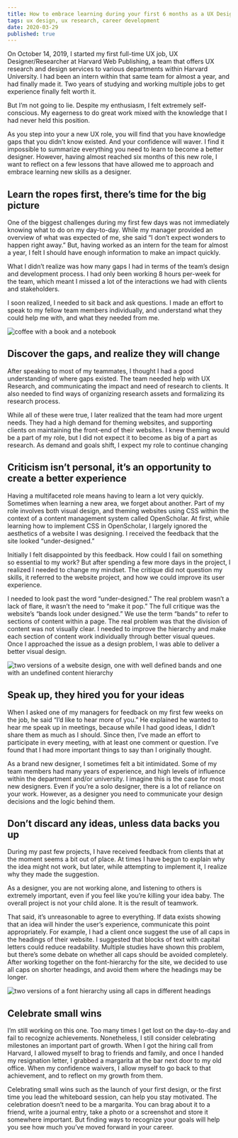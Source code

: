 ```yaml
---
title: How to embrace learning during your first 6 months as a UX Designer/Researcher
tags: ux design, ux research, career development
date: 2020-03-29
published: true
---
```


On October 14, 2019, I started my first full-time UX  job, UX Designer/Researcher at Harvard Web Publishing, a team that offers UX research and design services to various departments within Harvard University. I had been an intern within that same team for almost a year, and had finally made it. Two years of studying and working multiple jobs to get experience finally felt worth it. 

But I’m not going to lie. Despite my enthusiasm, I felt extremely self-conscious. My eagerness to do great work mixed with the knowledge that I had never held this position.

As you step into your a new UX role, you will find that you have knowledge gaps that you didn’t know existed. And your confidence will waver. I find it impossible to summarize everything you need to learn to become a better designer. However, having almost reached six months of this new role, I want to reflect on a few lessons that have allowed me to approach and embrace learning new skills as a designer.

## Learn the ropes first, there’s time for the big picture

One of the biggest challenges during my first few days was not  immediately knowing what to do on my day-to-day. While my manager provided an overview of what was expected of me, she said “I don’t expect wonders to happen right away.” But, having worked as an intern for the team for almost a year, I felt I should have enough information to make an impact quickly. 

What I didn’t realize was how many gaps I had in terms of the team’s design and development process. I had only been working 8 hours per-week for the team, which meant I missed a lot of the interactions we had with clients and stakeholders. 

I soon realized, I needed to sit back and ask questions. I made an effort to speak to my fellow team members individually, and understand what they could help me with, and what they needed from me.

![coffee with a book and a notebook](../images/warm-coffee-drink.jpg)

## Discover the gaps, and realize they will change

After speaking to most of my teammates, I thought I had a good understanding of where gaps existed. The team needed help with UX Research, and communicating the impact and need of research to clients. It also needed to find ways of organizing research assets and formalizing its research process. 

While all of these were true, I later realized that the team had more urgent needs. They had a high demand for theming websites, and supporting clients on maintaining the front-end of their websites. I knew theming would be a part of my role, but I did not expect it to become as big of a part as research. As demand and goals shift, I expect my role to continue changing

## Criticism isn’t personal, it’s an opportunity to create a better experience

Having a multifaceted role means having to learn a lot very quickly. Sometimes when learning a new area, we forget about another. Part of my role involves both visual design, and theming websites using CSS within the context of a content management system called OpenScholar. At first, while learning how to implement CSS in OpenScholar, I largely ignored the aesthetics of a website I was designing. I received the feedback that the site looked “under-designed.” 

Initially I felt disappointed by this feedback. How could I fail on something so essential to my work? But after spending a few more days in the project, I realized I needed to change my mindset. The critique did not question my skills, it referred to the website project, and how we could improve its user experience. 

I needed to look past the word “under-designed.” The real problem wasn’t a lack of flare, it wasn’t the need to “make it pop.” The full critique was the website’s “bands look under designed.” We use the term “bands” to refer to sections of content within a page. The real problem was that the division of content was not visually clear. I needed to improve the hierarchy and make each section of content work individually through better visual queues. Once I approached the issue as a design problem, I was able to deliver a better visual design.

![two versions of a website design, one with well defined bands and one with an undefined content hierarchy](../images/click-wisely.png)      

## Speak up, they hired you for your ideas

When I asked one of my managers for feedback on my first few weeks on the job, he said “I’d like to hear more of you.” He explained he wanted to hear me speak up in meetings, because while I had good ideas, I didn’t share them as much as I should. Since then, I’ve made an effort to participate in every meeting, with at least one comment or question. I’ve found that I had more important things to say than I originally thought.

As a brand new designer, I sometimes felt a bit intimidated. Some of my team members had many years of experience, and high levels of influence within the department and/or university. I imagine this is the case for most new designers. Even if you’re a solo designer, there is a lot of reliance on your work. However, as a designer you need to communicate your design decisions and the logic behind them.

## Don’t discard any ideas, unless data backs you up

During my past few projects, I have received feedback from clients that at the moment seems a bit out of place. At times I have begun to explain why the idea might not work, but later, while attempting to implement it, I realize why they made the suggestion. 

As a designer, you are not working alone, and listening to others is extremely important, even if you feel like you’re killing your idea baby. The overall project is not your child alone. It is the result of teamwork. 

That said, it’s unreasonable to agree to everything. If data exists showing that an idea will hinder the user’s experience, communicate this point appropriately. For example, I had a client once suggest the use of all caps in the headings of their website. I suggested that blocks of text with capital letters could reduce readability. Multiple studies have shown this problem, but there’s some debate on whether all caps should be avoided completely. After working together on the font-hierarchy for the site, we decided to use all caps on shorter headings, and avoid them where the headings may be longer.

![two versions of a font hierarchy using all caps in different headings](../images/mahindra-fonts.png)      

## Celebrate small wins

I’m still working on this one. Too many times I get lost on the day-to-day and fail to recognize achievements. Nonetheless, I still consider celebrating milestones an important part of growth. When I got the hiring call from Harvard, I allowed myself to brag to friends and family, and once I handed my resignation letter, I grabbed a margarita at the bar next door to my old office. When my confidence waivers, I allow myself to go back to that achievement, and to reflect on my growth from them.

Celebrating small wins such as the launch of your first design, or the first time you lead the whiteboard session, can help you stay motivated. The celebration doesn’t need to be a margarita. You can brag about it to a friend, write a journal entry, take a photo or a screenshot and store it somewhere important. But finding ways to recognize your goals will help you see how much you’ve moved forward in your career.
